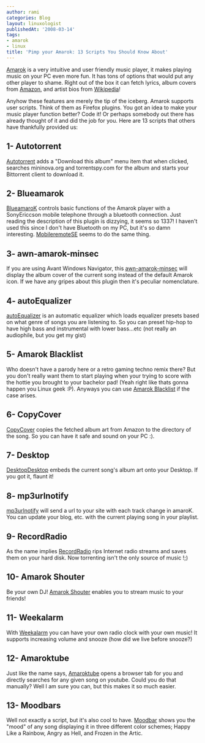 ```yaml
---
author: rami
categories: Blog
layout: linuxologist
publishedAt: '2008-03-14'
tags:
- amarok
- linux
title: 'Pimp your Amarok: 13 Scripts You Should Know About'
---
```


[Amarok](http://amarok.kde.org/) is a very intuitive and user friendly music player, it makes playing music on your PC even more fun. It has tons of options that would put any other player to shame. Right out of the box it can fetch lyrics, album covers from [Amazon](http://www.amazon.com), and artist bios from [Wikipedia](http://www.wikipedia.com)!

Anyhow these features are merely the tip of the iceberg. Amarok supports user scripts. Think of them as Firefox plugins. You got an idea to make your music player function better? Code it! Or perhaps somebody out there has already thought of it and did the job for you. Here are 13 scripts that others have thankfully provided us:
## 1- Autotorrent

[Autotorrent](http://www.kde-apps.org/content/show.php?content=53391 "Autotorrent") adds a "Download this album" menu item that when clicked, searches mininova.org and torrentspy.com for the album and starts your Bittorrent client to download it.

## 2- Blueamarok

[BlueamaroK](http://kde-apps.org/content/show.php?content=33258 "BlueamaroK") controls basic functions of the Amarok player with a SonyEriccson mobile telephone through a bluetooth connection. Just reading the description of this plugin is dizzying, it seems so 1337! I haven't used this since I don't have Bluetooth on my PC, but it's so damn interesting. [MobileremoteSE](http://kde-apps.org/content/show.php?content=50696 "MobileremoteSE") seems to do the same thing.

## 3- awn-amarok-minsec

If you are using Avant Windows Navigator, this [awn-amarok-minsec](http://www.kde-apps.org/content/show.php/awn-amarok-minsec?content=57893 "awn-amarok-minsec") will display the album cover of the current song instead of the default Amarok icon. If we have any gripes about this plugin then it's peculiar nomenclature.

## 4- autoEqualizer

[autoEqualizer](http://kde-apps.org/content/show.php/autoEqualizer?content=70509 "autoEqualizer") is an automatic equalizer which loads equalizer presets based on what genre of songs you are listening to. So you can preset hip-hop to have high bass and instrumental with lower bass...etc (not really an audiophile, but you get my gist)

## 5- Amarok Blacklist

Who doesn't have a parody here or a retro gaming techno remix there? But you don't really want them to start playing when your trying to score with the hottie you brought to your bachelor pad! (Yeah right like thats gonna happen you Linux geek :P). Anyways you can use [Amarok Blacklist](http://kde-apps.org/content/show.php?content=23804 "Amarok Blacklist") if the case arises.

## 6- CopyCover

[CopyCover](http://www.kde-apps.org/content/show.php?content=22517 "CopyCover") copies the fetched album art from Amazon to the directory of the song. So you can have it safe and sound on your PC :).

## 7- Desktop

[Desktop](http://kde-apps.org/content/show.php?content=20293 "Desktop")[Desktop](http://kde-apps.org/content/show.php?content=20293) embeds the current song's album art onto your Desktop. If you got it, flaunt it!

## 8- mp3urlnotify

[mp3urlnotify](http://www.kde-apps.org/content/show.php?content=25619 "mp3urlnotify") will send a url to your site with each track change in amaroK. You can update your blog, etc. with the current playing song in your playlist.

## 9- RecordRadio

As the name implies [RecordRadio](http://kde-apps.org/content/show.php?content=32842 "RecordRadio") rips Internet radio streams and saves them on your hard disk. Now torrenting isn't the only source of music !;)

## 10- Amarok Shouter

Be your own DJ! [Amarok Shouter](http://www.kde-apps.org/content/show.php?content=22170 "Amarok Shouter") enables you to stream music to your friends!

## 11- Weekalarm

With [Weekalarm](http://www.kde-apps.org/content/show.php?content=23160 "Weekalarm") you can have your own radio clock with your own music! It supports increasing volume and snooze (how did we live before snooze?)

## 12- Amaroktube

Just like the name says, [Amaroktube](http://www.kde-apps.org/content/show.php/AmarokTube?content=58628 "Amaroktube")
opens a browser tab for you and directly searches for any given song on youtube. Could you do that manually? Well I am sure you can, but this makes it so much easier.

## 13- Moodbars

Well not exactly a script, but it's also cool to have. [Moodbar](http://amarok.kde.org/wiki/Moodbar "Moodbar") shows you the "mood" of any song displaying it in three different color schemes; Happy Like a Rainbow, Angry as Hell, and Frozen in the Artic.